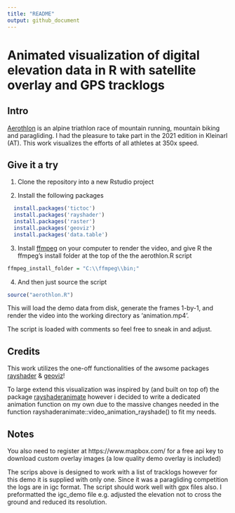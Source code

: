 ```yaml
---
title: "README"
output: github_document
---
```



Animated visualization of digital elevation data in R with satellite overlay and GPS tracklogs
==============================================================================================

Intro
-----

[Aerothlon](https://www.aerothlon.com) is an alpine triathlon race of mountain running, mountain biking and paragliding. I had the pleasure to take part in the 2021 edition in Kleinarl (AT). This work visualizes the efforts of all athletes at 350x speed.

Give it a try
-------------

1. Clone the repository into a new Rstudio project

2. Install the following packages

``` r
  install.packages('tictoc') 
  install.packages('rayshader')
  install.packages('raster')
  install.packages('geoviz')
  install.packages('data.table')
```

3. Install [ffmpeg](https://www.ffmpeg.org/) on your computer to render the video, and give R the ffmpeg's install folder at the top of the the aerothlon.R script

``` r
ffmpeg_install_folder = "C:\\ffmpeg\\bin;"
```

4. And then just source the script

``` r
source("aerothlon.R")
```

This will load the demo data from disk, generate the frames 1-by-1, and render the video into the working directory as 'animation.mp4'.

The script is loaded with comments so feel free to sneak in and adjust.


Credits
-------

This work utilizes the one-off functionalities of the awsome packages [rayshader](https://www.rayshader.com/) & [geoviz](https://github.com/neilcharles/geoviz)!  

To large extend this visualization was inspired by (and built on top of) the package [rayshaderanimate](https://github.com/zappingseb/rayshaderanimate) however i decided to write a dedicated
animation function on my own due to the massive changes needed in the function rayshaderanimate::video_animation_rayshade() to fit my needs.

Notes
-----

You also need to register at https://www.mapbox.com/ for a free api key 
to download custom overlay images (a low quality demo overlay is included)

The scrips above is designed to work with a list of tracklogs however for this demo it is supplied
with only one. Since it was a paragliding competition the logs are in igc format. 
The script should work well with gpx files also. I preformatted the igc_demo file e.g.
adjusted the elevation not to cross the ground and reduced its resolution.



